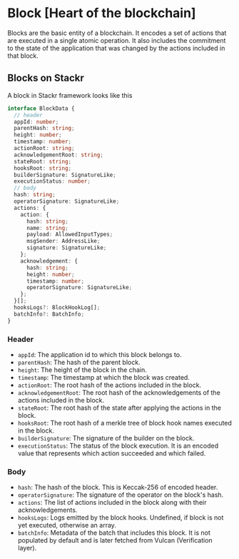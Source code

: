 # Block [Heart of the blockchain]

Blocks are the basic entity of a blockchain. It encodes a set of actions that are executed in a single atomic operation. It also includes the commitment to the state of the application that was changed by the actions included in that block.

## Blocks on Stackr

A block in Stackr framework looks like this

```ts [block.ts]
interface BlockData {
  // header
  appId: number;
  parentHash: string;
  height: number;
  timestamp: number;
  actionRoot: string;
  acknowledgementRoot: string;
  stateRoot: string;
  hooksRoot: string;
  builderSignature: SignatureLike;
  executionStatus: number;
  // body
  hash: string;
  operatorSignature: SignatureLike;
  actions: {
    action: {
      hash: string;
      name: string;
      payload: AllowedInputTypes;
      msgSender: AddressLike;
      signature: SignatureLike;
    };
    acknowledgement: {
      hash: string;
      height: number;
      timestamp: number;
      operatorSignature: SignatureLike;
    };
  }[];
  hooksLogs?: BlockHookLog[];
  batchInfo?: BatchInfo;
}
```

### Header

- `appId`: The application id to which this block belongs to.
- `parentHash`: The hash of the parent block.
- `height`: The height of the block in the chain.
- `timestamp`: The timestamp at which the block was created.
- `actionRoot`: The root hash of the actions included in the block.
- `acknowledgementRoot`: The root hash of the acknowledgements of the actions included in the block.
- `stateRoot`: The root hash of the state after applying the actions in the block.
- `hooksRoot`: The root hash of a merkle tree of block hook names executed in the block.
- `builderSignature`: The signature of the builder on the block.
- `executionStatus`: The status of the block execution. It is an encoded value that represents which action succeeded and which failed.

### Body

- `hash`: The hash of the block. This is Keccak-256 of encoded header.
- `operatorSignature`: The signature of the operator on the block's hash.
- `actions`: The list of actions included in the block along with their acknowledgements.
- `hooksLogs`: Logs emitted by the block hooks. Undefined, if block is not yet executed, otherwise an array.
- `batchInfo`: Metadata of the batch that includes this block. It is not populated by default and is later fetched from Vulcan (Verification layer).